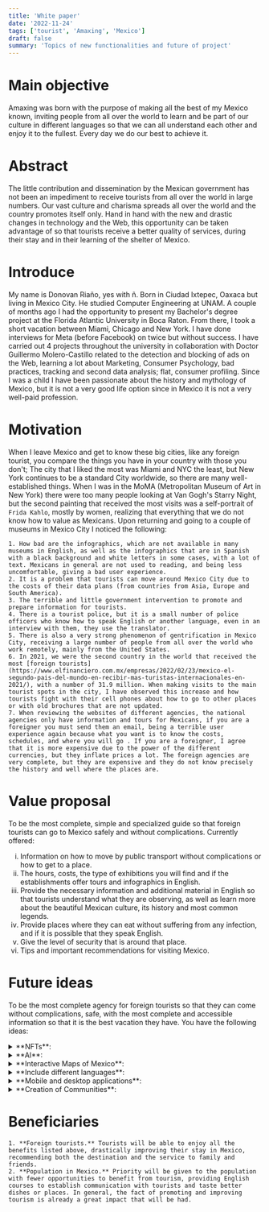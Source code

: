 ```yaml
---
title: 'White paper'
date: '2022-11-24'
tags: ['tourist', 'Amaxing', 'Mexico']
draft: false
summary: 'Topics of new functionalities and future of project'
---
```


# Main objective

Amaxing was born with the purpose of making all the best of my Mexico known, inviting people from all over the world to learn and be part of our culture in different languages so that we can all understand each other and enjoy it to the fullest. Every day we do our best to achieve it.

# Abstract

The little contribution and dissemination by the Mexican government has not been an impediment to receive tourists from all over the world in large numbers. Our vast culture and charisma spreads all over the world and the country promotes itself only. Hand in hand with the new and drastic changes in technology and the Web, this opportunity can be taken advantage of so that tourists receive a better quality of services, during their stay and in their learning of the shelter of Mexico.

# Introduce

My name is Donovan Riaño, yes with ñ. Born in Ciudad Ixtepec, Oaxaca but living in Mexico City. He studied Computer Engineering at UNAM. A couple of months ago I had the opportunity to present my Bachelor's degree project at the Florida Atlantic University in Boca Raton. From there, I took a short vacation between Miami, Chicago and New York. I have done interviews for Meta (before Facebook) on twice but without success. I have carried out 4 projects throughout the university in collaboration with Doctor Guillermo Molero-Castillo related to the detection and blocking of ads on the Web, learning a lot about Marketing, Consumer Psychology, bad practices, tracking and second data analysis; flat, consumer profiling. Since I was a child I have been passionate about the history and mythology of Mexico, but it is not a very good life option since in Mexico it is not a very well-paid profession.

# Motivation

When I leave Mexico and get to know these big cities, like any foreign tourist, you compare the things you have in your country with those you don't; The city that I liked the most was Miami and NYC the least, but New York continues to be a standard City worldwide, so there are many well-established things.
When I was in the MoMA (Metropolitan Museum of Art in New York) there were too many people looking at Van Gogh's Starry Night, but the second painting that received the most visits was a self-portrait of `Frida Kahlo`, mostly by women, realizing that everything that we do not know how to value as Mexicans. Upon returning and going to a couple of museums in Mexico City I noticed the following:

    1. How bad are the infographics, which are not available in many museums in English, as well as the infographics that are in Spanish with a black background and white letters in some cases, with a lot of text. Mexicans in general are not used to reading, and being less uncomfortable, giving a bad user experience. 
    2. It is a problem that tourists can move around Mexico City due to the costs of their data plans (from countries from Asia, Europe and South America).
    3. The terrible and little government intervention to promote and prepare information for tourists.
    4. There is a tourist police, but it is a small number of police officers who know how to speak English or another language, even in an interview with them, they use the translator.
    5. There is also a very strong phenomenon of gentrification in Mexico City, receiving a large number of people from all over the world who work remotely, mainly from the United States.
    6. In 2021, we were the second country in the world that received the most [foreign tourists](https://www.elfinanciero.com.mx/empresas/2022/02/23/mexico-el-segundo-pais-del-mundo-en-recibir-mas-turistas-internacionales-en-2021/), with a number of 31.9 million. When making visits to the main tourist spots in the city, I have observed this increase and how tourists fight with their cell phones about how to go to other places or with old brochures that are not updated.
    7. When reviewing the websites of different agencies, the national agencies only have information and tours for Mexicans, if you are a foreigner you must send them an email, being a terrible user experience again because what you want is to know the costs, schedules, and where you will go . If you are a foreigner, I agree that it is more expensive due to the power of the different currencies, but they inflate prices a lot. The foreign agencies are very complete, but they are expensive and they do not know precisely the history and well where the places are.

# Value proposal

To be the most complete, simple and specialized guide so that foreign tourists can go to Mexico safely and without complications. Currently offered:

<ol type = "i">
    <li> Information on how to move by public transport without complications or how to get to a place. </li>
    <li> The hours, costs, the type of exhibitions you will find and if the establishments offer tours and infographics in English. </li>
    <li> Provide the necessary information and additional material in English so that tourists understand what they are observing, as well as learn more about the beautiful Mexican culture, its history and most common legends. </li>
    <li> Provide places where they can eat without suffering from any infection, and if it is possible that they speak English.</li>
    <li> Give the level of security that is around that place.</li>
    <li> Tips and important recommendations for visiting Mexico.</li>
</ol>

# Future ideas

To be the most complete agency for foreign tourists so that they can come without complications, safe, with the most complete and accessible information so that it is the best vacation they have. You have the following ideas:

<details>
  <summary>**NFTs**:</summary>
  <ul>
    <li type="square"> Acquisition of the service. Sell service tickets in NFT format, so as not to create physical tickets, count who are the people who have requested it. If for some reason you can't go or want to sell it, you can. </li>
    <li type="square"> Official tokens of archaeological zones or collections of important people. If you have the digital asset in your wallet, you will be able to access the ruins at no cost. In addition, you will be able to integrate your NFT to the Metaverse and show that you own or live in one of these pyramids. <u>Agreements are needed with the government and the INAH (National Institute of Anthropology and History) to release an official collection</u>. </li>
    <li type="square"> Discount tokens in establishments or make a NYC pass type. With these tokens, if you own them, you can get discounts on trips, flights, hotels, associated restaurants. They also make passes so you can access various attractions for a reduced price in packages. </li>
  </ul>
</details>

<details>
  <summary>**AI**:</summary>
    <ul>
        <li>**Take a specialized route.** You can create an account on the site, logging in through your digital asset (passwordless authentication). There, you will be asked questions in two ways, if you want the AI to choose based on your tastes or to tell us a little more. In both cases, you will also be asked what places you plan to visit, but take the interactive map.</li>
        <li>The topics to ask are: </li>
  	    <ul>
            <li>Visit of archaeological ruins (Chichen Itza, Teotihuacan)</li>
            <li>Visit of Magic Towns (Cuetzalan, El Oro, Oaxaca capital)</li> 
            <li>Food tasting (Tacos, chocolate, pozole, chile en Nogada, etc).</li>
            <li>Tasting of alcoholic beverages (Beer, Mezcal, Tequila, Wine)</li>
            <li>Learn about culture (Mainly museums)</li>
            <li>Go to events or festivities (Guelaguetza, concerts like EDC, Formula 1, Day of the Dead, etc.)</li> 
            <li>Climate (Cold or heat). Recommendations for beaches or forests.</li>  
        </ul>
        <li>By having these two elements (questionnaire and places), a specialized guide will be made, in the language of the tourist, with the planning and places to visit, either by recommendation or by personal interest.</li>
        <li>**Reservations.** When continuing, he will be asked if he wants to show a preview of the flights, hotels, packages that he will use in his visit to Mexico, one by one, so that he can check them. He will be able to specify them one by one or all equally with a button. The collaboration and integration of third parties in tourist services is needed.</li>
        <li>**Provide the necessary information you need according to the places you visit.** When I arrived in Mexico, you can start to see your visit itinerary, with the routes, transportation you need to take, as well as if there is an alert if you will go through a place that is not so safe.</li>
        <li>Analyze the information with Machine Learning to find out where the tourists come from, to improve the service and prepare the guides with their own vocabulary from their country and have a better experience.</li>
    </ul>
</details>

<details>
  <summary>**Interactive Maps of Mexico**:</summary>
  <ul>
    <li type="square"> Landing page improvements will be applied so you can watch a couple of videos with the best destinations. At the moment of logging you will see a map that by means of a hover or a touch of the screen will expand the state of the country, it will display the best destinations in a list with photos. </li>
  </ul>
</details>

<details>
  <summary>**Include different languages**:</summary>
  <ul>
    <li type="square"> Your location will be obtained, but you will still be able to change the language. </li>
  </ul>
</details>

<details>
  <summary>**Mobile and desktop applications**:</summary>
  <ul>
    <li type="square"> Currently there is only one Web App. In both cases, complete infographics can be displayed (both written and in audio format), depending on the language and offline so that they can be in the place and understand what they are seeing without any problem. </li>
  </ul>
</details>

<details>
  <summary>**Creation of Communities**:</summary>
  <ul>
    <li type="square"> As if that were not enough and if they do not trust our service, they will have access to communities for free on Discord so that they can discuss among themselves in different languages (segmented channels). This is also useful for amaxing because you can update information or tips without constantly going to places. </li>
  </ul>
</details>


# Beneficiaries

    1. **Foreign tourists.** Tourists will be able to enjoy all the benefits listed above, drastically improving their stay in Mexico, recommending both the destination and the service to family and friends. 
    2. **Population in Mexico.** Priority will be given to the population with fewer opportunities to benefit from tourism, providing English courses to establish communication with tourists and taste better dishes or places. In general, the fact of promoting and improving tourism is already a great impact that will be had.
